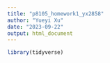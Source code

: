 ```yaml
---
title: "p8105_homework1_yx2858"
author: "Yueyi Xu"
date: "2023-09-22"
output: html_document
---
```


```r
library(tidyverse)
```

